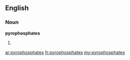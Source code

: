 ==English==

===Noun===
'''pyrophosphates'''

# {{plural of|[[pyrophosphate]]}}

[[ar:pyrophosphates]]
[[fr:pyrophosphates]]
[[my:pyrophosphates]]